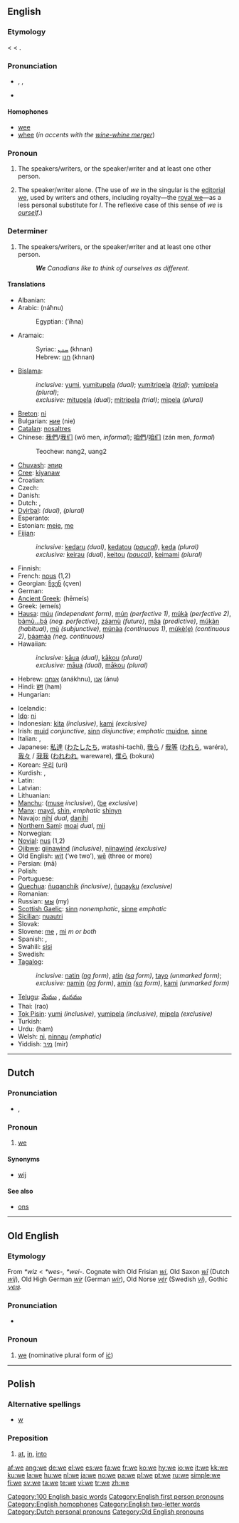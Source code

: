 {{see|WE}}
{{wikipedia|We (disambiguation)}}
==English==
{{rank|so|me|an|42|we|who|said|would}}

===Etymology===
{{wikipedia}}
{{OE.}} {{term|sc=unicode|we|wē|lang=ang}} < {{proto|Germanic|wiz}} < {{proto|Indo-European|wéy}}.

===Pronunciation===
* {{IPA|/wiː/}}, {{SAMPA|/wi:/}}, {{enPR|wē}}
* {{audio|en-us-we.ogg|Audio (US)}}
*: {{rhymes|iː}}

====Homophones====
* [[wee]]
* [[whee]] (''in accents with the [[wine-whine merger]]'')

===Pronoun===
{{en-pron|desc=first person plural, nominative case|objective case|us|reflexive|ourselves|possessive|our|possessive noun|ours}}

# {{personal}} The speakers/writers, or the speaker/writer and at least one other person.
# {{personal}} The speaker/writer alone. (The use of ''we'' in the singular is the [[editorial we]], used by writers and others, including royalty—the [[royal we]]—as a less personal substitute for ''I''. The reflexive case of this sense of ''we'' is ''[[ourself]]''.)

===Determiner===
{{infl|en|determiner}}

# The speakers/writers, or the speaker/writer and at least one other person.
#: '''''We''' Canadians like to think of ourselves as different.''

====Translations====
{{trans-top|the speaker/writer and at least one other person}}
* Albanian: {{t-|sq|ne|xs=Albanian}}
* Arabic: {{ARchar|[[نحن|نَحْنُ]]}} (náħnu)
*: Egyptian: {{ARchar|[[احنا|إحنا]]}} (’íħna)
* Aramaic:
*: Syriac: [[ܚܢܢ]] (khnan) {{c}}
*: Hebrew: [[חנן]] (khnan) {{c}}
* [[Bislama]]:
*: ''inclusive:'' [[yumi]], [[yumitupela]] ''(dual)''; [[yumitripela]] ''([[trial]])''; [[yumipela]] ''(plural)'';
*: ''exclusive:'' [[mitupela]] ''(dual)''; [[mitripela]] ''(trial)''; [[mipela]] ''(plural)''
* [[Breton]]: [[ni]]
* Bulgarian: [[ние]] (nie)
* [[Catalan]]: [[nosaltres]]
* Chinese: [[我們]]/[[我们]] (wǒ men, ''informal''); [[咱們]]/[[咱们]] (zán men, ''formal'')
*: Teochew: nang2, uang2
* [[Chuvash]]: [[эпир]]
* [[Cree]]: [[kiyanaw]]
* Croatian: {{t+|hr|mi}}
* Czech: {{t+|cs|my}}
* Danish: {{t-|da|vi}}
* Dutch: {{t+|nl|wij}}, {{t+|nl|we}}
* [[Dyirbal]]: {{IPAchar|[[ŋaliɖi]]}} ''(dual)'', {{IPAchar|[[ŋanaɖi]]}} ''(plural)''
* Esperanto: {{t+|eo|ni|xs=Esperanto}}
* Estonian: [[meie]], [[me]]
* [[Fijian]]:
*: ''inclusive:'' [[kedaru]] ''(dual)'', [[kedatou]] ''([[paucal]])'', [[keda]] ''(plural)''
*: ''exclusive:'' [[keirau]] ''(dual)'', [[keitou]] ''([[paucal]])'', [[keimami]] ''(plural)''
* Finnish: {{t+|fi|me}}
* French: [[nous]] (1,2)
* Georgian: [[ჩვენ]] (çven)
* German: {{t+|de|wir}}
* [[Ancient Greek]]: {{IPAchar|[[ἡμεῖς]]}} (hēmeís)
* Greek: {{t+|el|εμείς|sc=Grek}} (emeís)
* [[Hausa]]: [[múu]] ''(independent form)'', [[mún]] ''(perfective 1)'', [[múkà]] ''(perfective 2)'', [[bàmù...bá]] ''(neg. perfective)'', [[záamù]] ''(future)'', [[mâa]] ''(predictive)'', [[múkàn]] ''(habitual)'', [[mù]] ''(subjunctive)'', [[múnàa]] ''(continuous 1)'', [[múkè(e)]] ''(continuous 2)'', [[báamàa]] ''(neg. continuous)''
* Hawaiian:
*: ''inclusive:'' [[kāua]] ''(dual)'', [[kākou]] ''(plural)''
*: ''exclusive:'' [[māua]] ''(dual)'', [[mākou]] ''(plural)''
* Hebrew: [[אנחנו]] (anákhnu), [[אנו]] (ánu)
* Hindi: [[हम]] (ham)
* Hungarian: {{t+|hu|mi}}
{{trans-mid}}
* Icelandic: {{t+|is|við}}
* [[Ido]]: [[ni]]
* Indonesian: [[kita]] ''(inclusive)'', [[kami]] ''(exclusive)''
* Irish: [[muid]] ''conjunctive'', [[sinn]] ''disjunctive''; ''emphatic'' [[muidne]], [[sinne]]
* Italian: {{t+|it|noi}}, {{t-|it|noialtri}}
* Japanese: [[私達]] ([[わたしたち]], watashi-tachí), [[我ら]] / [[我等]] ([[われら]], waréra), [[我々]] / [[我我]] ([[われわれ]], wareware), [[僕ら]] (bokura)
* Korean: [[우리]] (uri)
* Kurdish: {{t+|ku|em}}, {{t+|ku|me}}
* Latin: {{t+|la|nos|alt=nōs}}
* Latvian: {{t-|lv|mēs|xs=Latvian}}
* Lithuanian: {{t+|lt|mes|xs=Lithuanian}}
* [[Manchu]]: ([[muse]] ''inclusive''), ([[be]] ''exclusive'')
* [[Manx]]: [[mayd]], [[shin]], ''emphatic'' [[shinyn]]
* Navajo: [[nihí]] ''dual'', [[danihí]] {{p}}
* [[Northern Sami]]: [[moai]] ''dual'', [[mii]] {{p}}
* Norwegian: {{t+|no|vi}}
* [[Novial]]: [[nus]] (1,2)
* [[Ojibwe]]: [[giinawind]] ''(inclusive)'', [[niinawind]] ''(exclusive)''
* Old English: [[wit#Old English|wit]] (‘we two’), [[we#Old English|wē]] (three or more)
* Persian: {{FAchar|[[ما]]}} (mā)
* Polish: {{t+|pl|my}}
* Portuguese: {{t+|pt|nós}}
* [[Quechua]]: [[ñuqanchik]] ''(inclusive)'', [[ñuqayku]] ''(exclusive)''
* Romanian: {{t+|ro|noi}}
* Russian: [[мы]] (my)
* [[Scottish Gaelic]]: [[sinn]] ''nonemphatic'', [[sinne]] ''emphatic''
* [[Sicilian]]: [[nuautri]]
* Slovak: {{t-|sk|my}}
* Slovene: [[me#Slovene|me]] {{f}}, [[mi#Slovene|mi]] ''m or both''
* Spanish: {{t+|es|nosotros|m}}, {{t-|es|nosotras|f}}
* Swahili: [[sisi]]
* Swedish: {{t+|sv|vi}}
* [[Tagalog]]:
*: ''inclusive:'' [[natin]] ''([[ng]] form)'', [[atin]] ''([[sa]] form)'', [[tayo]] ''(unmarked form)'';
*: ''exclusive:'' [[namin]] ''([[ng]] form)'', [[amin]] ''([[sa]] form)'', [[kami]] ''(unmarked form)''
* [[Telugu]]: [[మేము]] , [[మనము]]
* Thai: {{THchar|[[เรา]]}} (rao)
* [[Tok Pisin]]: [[yumi]] ''(inclusive)'', [[yumipela]] ''(inclusive)'', [[mipela]] ''(exclusive)''
* Turkish: {{t+|tr|biz}}
* Urdu: {{URchar|[[هم|هَم]]}} (ham)
* Welsh: [[ni]], [[ninnau]] ''(emphatic)''
* Yiddish: [[מיר]] (mir)
{{trans-bottom}}

[[Category:100 English basic words]]
[[Category:English first person pronouns]]
[[Category:English homophones]]
[[Category:English two-letter words]]

----

==Dutch==

===Pronunciation===
* {{IPA|/wə/}}, {{SAMPA|/w@/}}

===Pronoun===
{{infl|nl|pronoun|personal pronoun}}

# [[#English|we]]

====Synonyms====
* [[wij]]

====See also====
* [[ons]]

[[Category:Dutch personal pronouns]]

----

==Old English==

===Etymology===
From {{Ger.|ang}} ''*wiz'' < {{PIE.|ang}} ''*wes-, *wei-''. Cognate with Old Frisian ''[[wi]]'', Old Saxon ''[[wi|wī]]'' (Dutch ''[[wij]]''), Old High German ''[[wir]]'' (German ''[[wir]]''), Old Norse ''[[vér]]'' (Swedish ''[[vi]]''), Gothic ''[[𐍅𐌴𐌹𐍃]]''.

===Pronunciation===
* {{IPA|/we:/}}

===Pronoun===
{{infl|ang|pronoun|head=wē|personal pronoun}}

# [[#English|we]] (nominative plural form of [[ic|iċ]])

[[Category:Old English pronouns]]

----

==Polish==

===Alternative spellings===
* [[w#Polish|w]]

===Preposition===
{{infl|pl|preposition|before words that begin with awkward consonant clusters}}

# [[at]], [[in]], [[into]]

[[af:we]]
[[ang:we]]
[[de:we]]
[[el:we]]
[[es:we]]
[[fa:we]]
[[fr:we]]
[[ko:we]]
[[hy:we]]
[[io:we]]
[[it:we]]
[[kk:we]]
[[ku:we]]
[[la:we]]
[[hu:we]]
[[nl:we]]
[[ja:we]]
[[no:we]]
[[pa:we]]
[[pl:we]]
[[pt:we]]
[[ru:we]]
[[simple:we]]
[[fi:we]]
[[sv:we]]
[[ta:we]]
[[te:we]]
[[vi:we]]
[[tr:we]]
[[zh:we]]